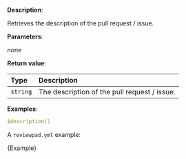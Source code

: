 
**Description**:

Retrieves the description of the pull request / issue.

**Parameters**:

_none_

**Return value**:

| Type     | Description                                  |
| :------- | :------------------------------------------- |
| `string` | The description of the pull request / issue. |

**Examples**:

```yml
$description()
```

A `reviewpad.yml` example:

<CodeBlock language="yml">{Example}</CodeBlock>
